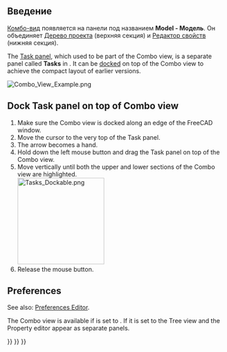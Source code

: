 <languages/>
{{TOCright}}

<span id="Introduction"></span>
== Введение ==

[[Combo_view/ru|Комбо-вид]] появляется на панели под названием '''Model - Модель'''. Он объединяет [[Tree_view/ru|Дерево проекта]] (верхняя секция) и [[Property_editor/ru|Редактор свойств]] (нижняя секция).

The [[Task_panel|Task panel]], which used to be part of the Combo view, is a separate panel called '''Tasks''' in {{VersionPlus|1.0}}. It can be [[#Dock_Task_panel_on_top_of_Combo_view|docked]] on top of the Combo view to achieve the compact layout of earlier versions.

[[File:Combo_View_Example.png]]
{{Caption|The Combo view (Model tab) with docked Task panel (Tasks tab)}}

== Dock Task panel on top of Combo view ==

# Make sure the Combo view is docked along an edge of the FreeCAD window.
# Move the cursor to the very top of the Task panel.
# The arrow becomes a hand.
# Hold down the left mouse button and drag the Task panel on top of the Combo view.
# Move vertically until both the upper and lower sections of the Combo view are highlighted.<br>[[File:Tasks_Dockable.png|200px]]
# Release the mouse button.

== Preferences ==

See also: [[Preferences_Editor|Preferences Editor]].

The Combo view is available if {{MenuCommand|Edit → Preferences... → General → General → Tree view mode}} is set to {{Value|Combined}}. If it is set to {{Value|Independent}} the Tree view and the Property editor appear as separate panels.


{{Interface_navi{{#translation:}}}}
{{Std_Base_navi{{#translation:}}}}
{{Userdocnavi{{#translation:}}}}